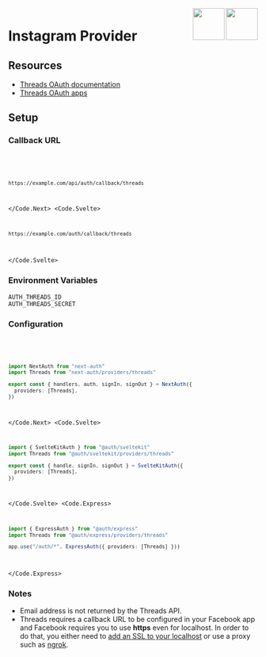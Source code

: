 
<img align="right" src="/img/providers/threads.svg" height="64" width="64" className="dark:hidden block" />
<img align="right" src="/img/providers/threads-dark.svg" height="64" width="64" className="dark:block hidden" />

# Instagram Provider

## Resources

- [Threads OAuth documentation](https://developers.facebook.com/docs/threads)
- [Threads OAuth apps](https://developers.facebook.com/apps/)

## Setup

### Callback URL

<Code>
  <Code.Next>

```bash
https://example.com/api/auth/callback/threads
```

  </Code.Next>
  <Code.Svelte>

```bash
https://example.com/auth/callback/threads
```

  </Code.Svelte>
</Code>

### Environment Variables

```
AUTH_THREADS_ID
AUTH_THREADS_SECRET
```

### Configuration

<Code>
  <Code.Next>

```ts filename="/auth.ts"
import NextAuth from "next-auth"
import Threads from "next-auth/providers/threads"

export const { handlers, auth, signIn, signOut } = NextAuth({
  providers: [Threads],
})
```

  </Code.Next>
  <Code.Svelte>

```ts filename="/src/auth.ts"
import { SvelteKitAuth } from "@auth/sveltekit"
import Threads from "@auth/sveltekit/providers/threads"

export const { handle, signIn, signOut } = SvelteKitAuth({
  providers: [Threads],
})
```

  </Code.Svelte>
  <Code.Express>

```ts filename="/src/app.ts"
import { ExpressAuth } from "@auth/express"
import Threads from "@auth/express/providers/threads"

app.use("/auth/*", ExpressAuth({ providers: [Threads] }))
```

  </Code.Express>
</Code>

### Notes

- Email address is not returned by the Threads API.
- Threads requires a callback URL to be configured in your Facebook app and Facebook requires you to use **https** even for localhost. In order to do that, you either need to [add an SSL to your localhost](https://www.freecodecamp.org/news/how-to-get-https-working-on-your-local-development-environment-in-5-minutes-7af615770eec/) or use a proxy such as [ngrok](https://ngrok.com/docs).
